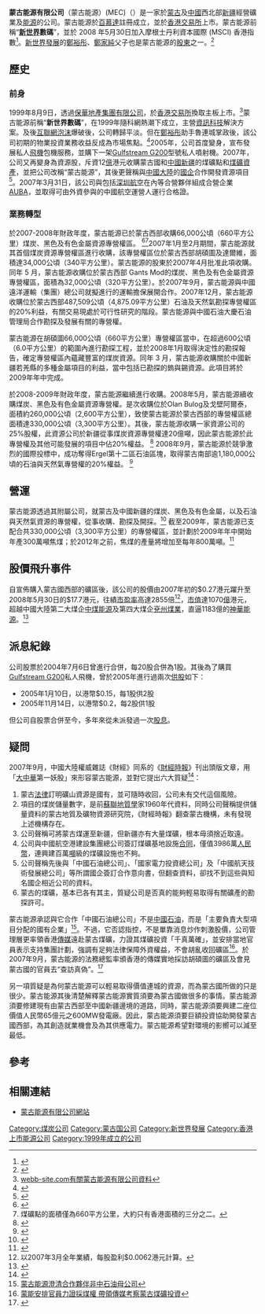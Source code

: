 {{noteTA
|1=碼
}}
{{Infobox_Company |
  company_name_zh = 蒙古能源有限公司ABC |
  company_name = 蒙古能源有限公司 |
  company_logo = [[File:Mec.gif|center]]|
  company_type = 上市公司|
  foundation =  |
  location = {{HK}}|
  area_served = 蒙古|
  industry = [[煤礦|煤礦]]業|
  chairman0 = [[魯連城|魯連城]]|
  MD = [[翁綺慧|翁綺慧]]|
  sales = |
  profit =  |
  asset =  |
  market_value = |
  num_employees = |
  revenue = |
  products = |
  homepage = [http://www.mongolia-energy.com/website/MEC/sc_web/index.php 蒙古能源有限公司]
}}

'''蒙古能源有限公司'''（蒙古能源）(MEC)（{{HKEX|0276}}）是一家於[[蒙古|蒙古]]及[[中國|中國]]西北部[[新疆|新疆]]經營礦業及[[能源|能源]]的公司。蒙古能源於[[百慕達|百慕達]]註冊成立，並於[[香港交易所|香港交易所]]上市。蒙古能源前稱“'''[[新世界發展|新世界]]數碼'''”，並於 2008 年5月30日加入摩根士丹利資本國際 (MSCI) 香港指數<ref name=msci>{{Cite paper
 |title       = MSCI Provisional Global Standard Indices
 |publisher   = 摩根士丹利資本國際 (MSCI)
 |date        = 2008-05-06
 |url         = http://www.msci.com/gimi/stdindex/MSCI_May08_ProvSTPublicList.pdf
 |format      = PDF
 |accessdate  = 2009-01-24
 |deadurl     = yes
 |archiveurl  = https://web.archive.org/web/20080724215922/http://www.msci.com/gimi/stdindex/MSCI_May08_ProvSTPublicList.pdf
 |archivedate = 2008-07-24
 |journal     = 
}}</ref>。[[新世界發展|新世界發展]]的[[鄭裕彤|鄭裕彤]]、[[鄭家純_(香港企業家)|鄭家純]]父子也是蒙古能源的[[股東|股東]]之一。<ref>{{Cite web |url=http://www.aastocks.com/chi/fundamental/profile.asp?symbol=0276 |title=蒙古能源資料 |access-date=2007-10-06 |archive-date=2010-12-10 |archive-url=https://web.archive.org/web/20101210052307/http://www.aastocks.com/chi/fundamental/profile.asp?symbol=0276 |dead-url=no }}</ref>

==歷史==
===前身===
1999年8月9日，透過[[保華地產集團有限公司|保華地產集團有限公司]]，於[[香港交易所|香港交易所]]換取主板上市。<ref>
[http://webb-site.com/dbpub/orgdata.asp?code=276&Submit=Current webb-site.com有關蒙古能源有限公司資料]
</ref>蒙古能源前稱“'''新世界數碼'''”，在1999年隨科網熱潮下成立，主營[[資訊科技|資訊科技]]解決方案。及後[[互聯網泡沫|互聯網泡沫]]爆破後，公司轉歸平淡。但在[[鄭裕彤|鄭裕彤]]助手魯連城掌政後，該公司初期的物業投資業務收益反成為市場焦點。<ref>{{Cite web|title=財經評論：彤叔兩老臣子命運迥異|url=https://hk.appledaily.com/finance/20150903/EAM23XVVVSNKOGTPTPKMHNZJFE/|accessdate=2020-10-10|work=Apple Daily 蘋果日報|language=zh-hk}}</ref>2005年，公司首度變身，宣布發展私人[[飛機|飛機]]包機服務，並購下一架[[Gulfstream_G200|Gulfstream G200]]型號私人噴射機。2007年，公司又再變身為資源股，斥資12[[億|億]]港元收購蒙古國和[[中國|中國]][[新疆|新疆]]的煤礦點和[[煤礦|煤礦]][[資產|資產]]，並把公司改稱“蒙古能源”，其後更聲稱與[[中國大陸|中國大陸]]的[[國企|國企]]合作開發資源項目<ref>{{Cite web |url=http://www.mpfinance.com/htm/Finance/20070917/News/ea_eaa2.htm |title=蒙古能源業務緊貼潮流變變變 |access-date=2007-10-06 |archive-date=2016-03-04 |archive-url=https://web.archive.org/web/20160304204144/http://www.mpfinance.com/htm/Finance/20070917/News/ea_eaa2.htm |dead-url=no }}</ref>。2007年3月31日，該公司與包括[[深圳航空|深圳航空]]在內等合營夥伴組成合營企業[[AUBA|AUBA]]，並取得可由外資參與的中國航空運營人運行合格證。

===業務轉型===
於2007-2008年財政年度，蒙古能源已於蒙古西部收購66,000公頃（660平方公里）煤炭、黑色及有色金屬資源專營權區。
<ref name=mweb2>{{Cite news
 |title=MEC To Mine 3 Million Tons Of  Coal Per Year At Khushuut Site
 |publisher=Mongolia Web
 |date=2008-12-02
 |url=http://www.mongolia-investment.com/news/mining-news/mec-to-mine-3-million-tons-of-coal-per-year-at-khushuut-site/
 |accessdate=2009-01-24
 |archive-url=https://web.archive.org/web/20181216031021/http://www.mongolia-investment.com/news/mining-news/mec-to-mine-3-million-tons-of-coal-per-year-at-khushuut-site/
 |archive-date=2018-12-16
 |dead-url=yes
 }}</ref><ref>煤礦點的面積僅為660平方公里，大約只有香港面積的三分之二。</ref>2007年1月至2月期間，蒙古能源就其首個煤炭資源專營權區進行收購，該專營權區位於蒙古西部胡碩圖及達爾維，面積達34,000公頃（340平方公里）。蒙古能源的股東於2007年4月批准此項收購。同年 5 月，蒙古能源收購位於蒙古西部 Gants Mod的煤炭、黑色及有色金屬資源專營權區，面積為32,000公頃（320平方公里）。於2007年9月，蒙古能源與中國遠洋運輸（集團）總公司就擬進行的運輸擔保展開合作。2007年12月，蒙古能源收購位於蒙古西部487,509公頃（4,875.09平方公里）石油及天然氣勘探專營權區的20%利益，有關交易現處於可行性研究的階段。蒙古能源與中國石油大慶石油管理局合作勘探及發展有關的專營權。

蒙古能源在胡碩圖66,000公頃（660平方公里）專營權區當中，在超過600公頃（6.0平方公里）的範圍內進行勘探工程，並於2008年1月取得決定性的勘探報告，確定專營權區內蘊藏豐富的煤炭資源。同年 3 月，蒙古能源收購關於中國新疆若羌縣的多種金屬項目的利益，當中包括已勘探的鎢與錫資源。此項目將於2009年年中完成。

於2008-2009年財政年度，蒙古能源繼續進行收購。2008年5月，蒙古能源續收購煤炭、黑色及有色金屬資源專營權。是次收購位於Olan Bulog及戈壁阿爾泰，面積約260,000公頃（2,600平方公里），致使蒙古能源於蒙古西部的專營權區總面積達330,000公頃（3,300平方公里）。其後，蒙古能源收購一家資源公司的25%股權，此資源公司於新疆從事煤炭資源專營權達20億噸，因此蒙古能源於此專營權及其他可能發展的項目中佔20%權益。
<ref name=gctl>{{Cite news
 |title       = MEC to supply coking coal to Xinjiang's steel industry
 |publisher   = GCTL
 |date        = 2009-01-21
 |url         = http://www.gctl8.com/show_story.php?type=n&UID=7T85T2EGYWFB0QYWL5HY&lg=en
 |accessdate  = 2009-01-24
 |deadurl     = yes
 |archiveurl  = https://web.archive.org/web/20160303210217/http://www.gctl8.com/show_story.php?type=n&UID=7T85T2EGYWFB0QYWL5HY&lg=en
 |archivedate = 2016-03-03
}}</ref> 2008年9月，蒙古能源於競爭激烈的國際投標中，成功奪得Ergel第十二區石油區塊，取得蒙古南部逾1,180,000公頃的石油與天然氣專營權的20%權益。
<ref name=hkexn>{{Cite news
 |title=MEC Consortium wins international tender
 |publisher=香港交易所新聞
 |date=2008-09-12
 |url=http://www.hkexnews.hk/listedco/listconews/sehk/20080912/LTN20080912760.pdf
 |accessdate=2009-01-30
 |archive-date=2011-07-21
 |archive-url=https://web.archive.org/web/20110721092612/http://www.hkexnews.hk/listedco/listconews/sehk/20080912/LTN20080912760.pdf
 |dead-url=no
 }}</ref>

==營運==
蒙古能源透過其附屬公司，就蒙古及中國新疆的煤炭、黑色及有色金屬，以及石油與天然氣資源的專營權，從事收購、勘探及開採。<ref name=bw>{{Cite web
 |title=Mongolia Energy Corporate Limited
 |publisher=Business Week
 |url=http://investing.businessweek.com/research/stocks/snapshot/snapshot.asp?capId=135537
 |accessdate=2009-01-24
 |archive-date=2012-10-10
 |archive-url=https://web.archive.org/web/20121010130948/http://investing.businessweek.com/research/stocks/snapshot/snapshot.asp?capId=135537
 |dead-url=no
 }}</ref> 截至2009年，蒙古能源已支配合共330,000公頃（3,300平方公里）的專營權區，並計劃於2009年年中開始年產300萬噸焦煤；於2012年之前，焦煤的產量將增加至每年800萬噸。<ref name=cm>{{Cite news
 |title       = Mongolian firm to produce 3 million tons of coking coal for Xinjiang annually
 |publisher   = China Mining
 |date        = 2008-11-26
 |url         = http://www.chinamining.org/News/2008-11-26/1227663725d19584.html
 |accessdate  = 2009-01-30
 |deadurl     = yes
 |archiveurl  = https://web.archive.org/web/20090830015144/http://www.chinamining.org/News/2008-11-26/1227663725d19584.html
 |archivedate = 2009-08-30
}}</ref>

==股價飛升事件==
自宣佈購入蒙古國西部的礦區後，該公司的股價由2007年初的$0.27港元躍升至2008年5月30日的$17.7港元，往績[[市盈率|市盈率]]高達2855倍<ref>以2007年3月全年業績，每股盈利$0.0062港元計算。</ref>，[[市值|市值]]達1070[[億|億]]港元，超越中國大陸第二大煤企[[中煤能源|中煤能源]]及第四大煤企[[兗州煤業|兗州煤業]]，直逼1183億的[[神華能源|神華能源]]。<ref>{{Cite web |url=http://www.aastocks.com/chi/stockquote/default.asp?symbol=0276 |title=蒙古能源股價 |access-date=2007-10-06 |archive-date=2010-10-09 |archive-url=https://web.archive.org/web/20101009091055/http://www.aastocks.com/chi/stockquote/default.asp?symbol=0276 |dead-url=no }}</ref>

==派息紀錄==
公司股票於2004年7月6日曾進行合併，每20股合併為1股。其後為了購買[[Gulfstream_G200|Gulfstream G200]]私人飛機，曾於2005年進行過兩次[[供股|供股]]如下：
*2005年1月10日，以港幣$0.15，每1股供2股
*2005年11月14日，以港幣$0.2，每2股供1股
但公司自股票合併至今，多年來從未派發過一次[[股息|股息]]。

==疑問==
2007年9月，中國大陸權威雜誌《財經》同系的《[[財經時報|財經時報]]》刊出頭版文章，用「[[大中華|大中華]]第一妖股」來形容蒙古能源，並對它提出六大質疑<ref>{{Cite web |url=http://www.mpfinance.com/htm/Finance/20070917/News/ea_eaa1.htm |title=蒙古能源備受六大質疑 《財經時報》形容為「大中華第一妖股」 |access-date=2007-10-06 |archive-date=2016-03-04 |archive-url=https://web.archive.org/web/20160304110715/http://www.mpfinance.com/htm/Finance/20070917/News/ea_eaa1.htm |dead-url=no }}</ref>：
# 蒙古[[法律|法律]]訂明礦山資源是國有，並可隨時收回，公司未有交代這個風險。
# 項目的煤炭儲量數字，是前[[蘇聯|蘇聯]][[地質學|地質學]]家1960年代資料，同時公司聲稱提供儲量資料的蒙古地質及礦物資源研究院，《財經時報》翻查蒙古機構，未有發現上述機構存在。
# 公司聲稱可將蒙古煤運至新疆，但新疆亦有大量煤礦，根本毋須捨近取遠。
# 公司與中國航空港建設集團總公司簽訂煤礦基地設施[[合同|合同]]，僅值3986萬[[人民幣|人民幣]]，連興建百萬[[噸|噸]]級的煤礦設施也不夠。
# 公司聲稱先後與「中國石油總公司」、「國家電力投資總公司」及「中國航天技術發展總公司」等所謂國企簽訂合作意向書，但翻查資料，卻找不到這些與知名國企相近公司的資料。
# 蒙古的煤礦，基本已各有其主，質疑公司是否真的能夠輕易取得有關礦產的勘探許可。

蒙古能源承認與它合作「中國石油總公司」不是[[中国石油天然气集团公司|中國石油]]，而是「主要負責大型項目分配的國有企業」<ref>[http://hk.news.yahoo.com/070912/74/2ffy2.html 蒙古能源澄清合作夥伴非中石油母公司]</ref>。不過，它否認指控，不是單靠消息炒作刺激股價，公司管理層更率領香港[[傳媒|傳媒]]遠赴蒙古煤礦，力證其煤礦投資「千真萬確」，並安排當地官員表示支持集團計劃，強調有足夠法律保障外資權益，不會胡亂收回礦區<ref>[http://hk.news.yahoo.com/070923/12/2g73t.html 蒙能安排官員力證採煤權 帶領傳媒考察蒙古煤礦投資]</ref>。於2007年9月，蒙古能源的法務總監率頒香港的傳媒實地採訪胡碩圖的礦區及會見蒙古國的官員去“查訪真偽”。<ref>{{Cite web |url=http://www.mongolia-energy.com/mec/tc/images/MediaTripInKhushuut_tc/index.html |title=傳媒礦區實地採訪 |access-date=2007-11-13 |archive-date=2008-06-06 |archive-url=https://web.archive.org/web/20080606061909/http://www.mongolia-energy.com/mec/tc/images/MediaTripInKhushuut_tc/index.html |dead-url=no }}</ref>

另一項質疑是為何蒙古能源可以輕易取得價值連城的資源，而為蒙古國所做的只是很少。蒙古能源其後清楚解釋蒙古能源實質須要為蒙古國做很多的事情。蒙古能源須要修建現有由蒙古西部至中國新疆邊境的道路，同時，蒙古能源須要興建二座位價值人民幣65億元之600MW發電廠。因此，蒙古能源須要巨額投資協助開發蒙古國西部，為其創造就業機會及為其供應電力。蒙古能源希望對環境的影嚮可以減至最低。

==參考==
{{reflist}}

==相關連結==
*[http://www.mongolia-energy.com/website/MEC/sc_web/index.php 蒙古能源有限公司網站]{{Wayback|url=http://www.mongolia-energy.com/website/MEC/sc_web/index.php |date=20200217074756 }}

[[Category:煤炭公司|Category:煤炭公司]]
[[Category:蒙古国公司|Category:蒙古国公司]]
[[Category:新世界發展|Category:新世界發展]]
[[Category:香港上市能源公司|Category:香港上市能源公司]]
[[Category:1999年成立的公司|Category:1999年成立的公司]]